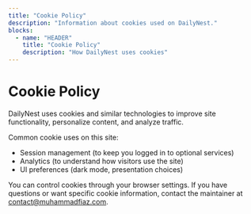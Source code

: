 ```yaml
---
title: "Cookie Policy"
description: "Information about cookies used on DailyNest."
blocks:
  - name: "HEADER"
    title: "Cookie Policy"
    description: "How DailyNest uses cookies"
---
```


# Cookie Policy

DailyNest uses cookies and similar technologies to improve site functionality, personalize content, and analyze traffic.

Common cookie uses on this site:

- Session management (to keep you logged in to optional services)
- Analytics (to understand how visitors use the site)
- UI preferences (dark mode, presentation choices)

You can control cookies through your browser settings. If you have questions or want specific cookie information, contact the maintainer at [contact@muhammadfiaz.com](mailto:contact@muhammadfiaz.com).
